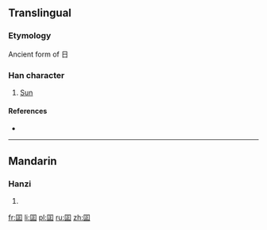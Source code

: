 {{also|日}}
==Translingual==

===Etymology===
Ancient form of 日

===Han character===
{{Han char|rn=31|rad=囗|as=05|sn=8|four=|canj=田一卜一 (WMYM)}}

# [[Sun]]

====References====
* {{Han ref|kx=0218.010|dkj=04743|dj=0445.210|hdz=10716.080|uh=56F8|ud=22264}}

----

==Mandarin==

===Hanzi===
{{cmn-hanzi|pin=[[rì]] ([[ri4]])|wg=jih<sup>4</sup>}}

# {{defn|lang=cmn|sort=囗05}}

[[fr:囸]]
[[li:囸]]
[[pl:囸]]
[[ru:囸]]
[[zh:囸]]
